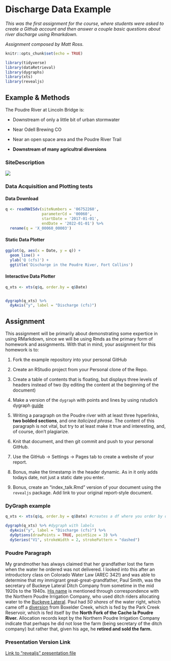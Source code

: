 # Discharge Data Example

*This was the first assignment for the course, where students were asked to create a Github account and then answer a couple basic questions about river discharge using Rmarkdown.* 

*Assignment composed by Matt Ross.*

```r
knitr::opts_chunk$set(echo = TRUE)

library(tidyverse)
library(dataRetrieval)
library(dygraphs)
library(xts)
library(revealjs)
```


## Example & Methods

The Poudre River at Lincoln Bridge is:

  - Downstream of only a little bit of urban stormwater

  - Near Odell Brewing CO
  
  - Near an open space area and the Poudre River Trail
  
  - **Downstream of many agricultral diversions**


### SiteDescription

![](https://waterdata.usgs.gov/nwisweb/local/state/co/text/pics/06752260big.jpg)


### Data Acquisition and Plotting tests

#### Data Download


```r

q <- readNWISdv(siteNumbers = '06752260',
                parameterCd = '00060',
                startDate = '2017-01-01',
                endDate = '2022-01-01') %>%
  rename(q = 'X_00060_00003')


```



#### Static Data Plotter


```r

ggplot(q, aes(x = Date, y = q)) + 
  geom_line() + 
  ylab('Q (cfs)') + 
  ggtitle('Discharge in the Poudre River, Fort Collins')

```


#### Interactive Data Plotter


```r

q_xts <- xts(q$q, order.by = q$Date)


dygraph(q_xts) %>%
  dyAxis("y", label = "Discharge (cfs)") 
```



## Assignment 


This assignment will be primarily about demonstrating some expertice in using
RMarkdown, since we will be using Rmds as the primary form of homework and 
assignments. With that in mind, your assignment for this homework is to:


1) Fork the example repository into your personal GitHub

2) Create an RStudio project from your Personal clone of the Repo. 

3) Create a table of contents that is floating, but displays three levels of
headers instead of two (by editing the content at the beginning of the document)

4) Make a version of the `dygraph` with points and lines by using rstudio's
dygraph [guide](https://rstudio.github.io/dygraphs/)

5) Writing a paragraph on the Poudre river with at least three hyperlinks,
**two bolded sections**, and one *italicized phrase*. The content of this paragraph
is not vital, but try to at least make it true and interesting, and, of course,
don't plagiarize. 

6) Knit that document, and then git commit and push to your personal GitHub.

7) Use the GitHub -> Settings -> Pages tab to create a website of your report.

8) Bonus, make the timestamp in the header dynamic. As in it only adds
todays date, not just a static date you enter. 

9) Bonus, create an "index_talk.Rmd" version of your document using the
`revealjs` package. Add link to your original report-style document. 


### DyGraph example 

```r

q_xts <- xts(q$q, order.by = q$Date) #creates a df where you order by date for a dygraph

dygraph(q_xts) %>% #dygraph with labels
  dyAxis("y", label = "Discharge (cfs)") %>% 
  dyOptions(drawPoints = TRUE, pointSize = 3) %>% 
  dySeries("V1", strokeWidth = 2, strokePattern = "dashed")

```

### Poudre Paragraph

My grandmother has always claimed that her grandfather lost the farm when the water he ordered was not delivered. I looked into this after an introductory class on Colorado Water Law (AREC 342!) and was able to determine that my immigrant great-great-grandfather, Paul Smith, was the secretary of Buckeye Lateral Ditch Company from sometime in the mid 1920s to the 1940s. [His name](https://archives.mountainscholar.org/digital/collection/p17393coll186/id/13436/rec/1) is mentioned through correspondence with the Northern Poudre Irrigation Company, who used ditch riders allocating water to the [Buckeye Lateral](https://dwr.state.co.us/Tools/Structures/0301111). Paul had *50 shares* of the water right, which came off a [diversion](https://npicwater.files.wordpress.com/2015/08/repair-of-structure-along-the-buckeye-lateral.jpg) from Boxelder Creek, which is fed by the Park Creek Reservoir, which is fed itself by the **North Fork of the Cache la Poudre River.** Allocation records kept by the Northern Poudre Irrigation Company indicate that perhaps he did not lose the farm (being secretary of the ditch company) but rather that, given his age, he **retired and sold the farm.** 

### Presentation Version Link

[Link to "revealjs" presentation file](https://brmaste.github.io/1_rmarkdown_examples/index_talk#/)
